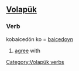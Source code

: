 ==[[Volapük]]==

===Verb===
kobaicedön ko = [[baicedoyn ]]

# [[agree]] with

[[Category:Volapük verbs]]
